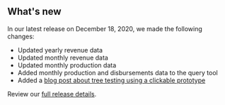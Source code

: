 ## What's new

In our latest release on December 18, 2020, we made the following changes:
- Updated <Link href="/downloads/federal-revenue-by-location" linkType="default">yearly revenue data</Link>
- Updated <Link href="/downloads/revenue-by-month" linkType="default">monthly revenue data</Link>
- Updated <Link href="/downloads/production-by-month" linkType="default">monthly production data</Link>
- Added  <Link href="/query-data" linkType="default"> monthly production and disbursements data to the query tool</Link>
- Added a [blog post about tree testing using a clickable prototype](https://blog-nrrd.doi.gov/treetest)

Review our [full release details](https://github.com/ONRR/nrrd/releases).
